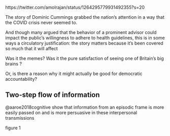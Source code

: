 

https://twitter.com/amolrajan/status/1264295779931492355?s=20

The story of Dominic Cummings grabbed the nation's attention in a way that the COVID crisis never seemed to. 


And though many argued that the behavior of a prominent advisor could impact the public's willingness to adhere to health guidelines, this is in some ways a circulatory justification: the story matters because it's been covered so much that it will affect 

Was it the memes? Was it the pure satisfaction of seeing one of Britain's big brains ? 

Or, is there a reason why it might actually be good for democratic accountability?


## Two-step flow of information

@aaroe2018cognitive show that information from an episodic frame is more easily passed on and is more persuasive in these interpersonal transmissions

figure 1

